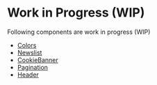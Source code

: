 
<Meta title="Work in Progress" />

# Work in Progress (WIP)

Following components are work in progress (WIP)

- [Colors](?path=/docs/design-tokens-colors-wip--docs)
- [Newslist](?path=/story/contentful-newslist-wip--default)
- [CookieBanner](?path=/story/molecules-cookiebanner-wip--default)
- [Pagination](?path=/story/molecules-pagination-wip--default)
- [Header](?path=/story/organisms-header-wip--default)
